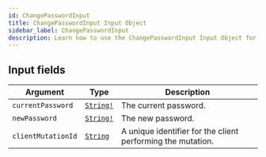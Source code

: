 ```yaml
---
id: ChangePasswordInput
title: ChangePasswordInput Input Object
sidebar_label: ChangePasswordInput
description: Learn how to use the ChangePasswordInput Input Object for Builder's API.
---
```


## Input fields

| Argument           | Type                                      | Description                                                 |
| ------------------ | ----------------------------------------- | ----------------------------------------------------------- |
| `currentPassword`  | [`String!`](/docs/composer/builder/api/schema/scalar/String.mdx) | The current password.                                       |
| `newPassword`      | [`String!`](/docs/composer/builder/api/schema/scalar/String.mdx) | The new password.                                           |
| `clientMutationId` | [`String`](/docs/composer/builder/api/schema/scalar/String.mdx)  | A unique identifier for the client performing the mutation. |
